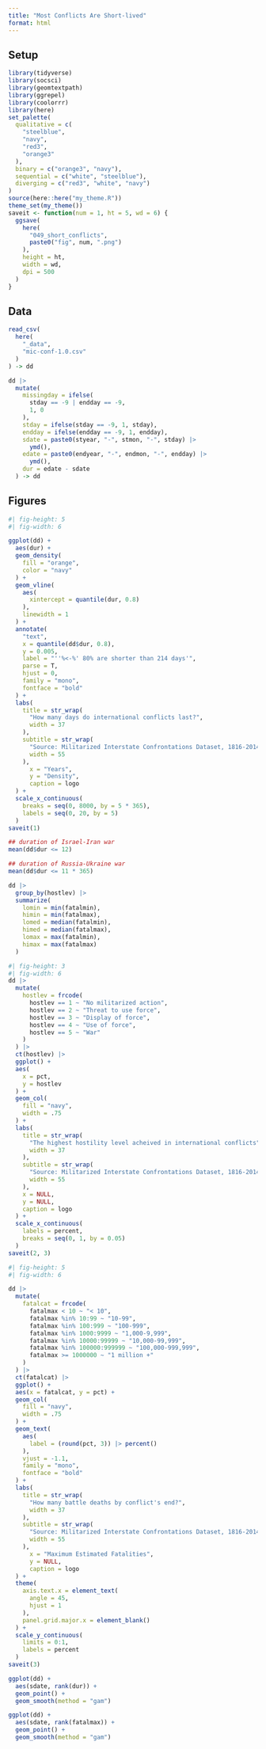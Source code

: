 ```yaml
---
title: "Most Conflicts Are Short-lived"
format: html
---
```


## Setup

```r
library(tidyverse)
library(socsci)
library(geomtextpath)
library(ggrepel)
library(coolorrr)
library(here)
set_palette(
  qualitative = c(
    "steelblue",
    "navy",
    "red3",
    "orange3"
  ),
  binary = c("orange3", "navy"),
  sequential = c("white", "steelblue"),
  diverging = c("red3", "white", "navy")
)
source(here::here("my_theme.R"))
theme_set(my_theme())
saveit <- function(num = 1, ht = 5, wd = 6) {
  ggsave(
    here(
      "049_short_conflicts",
      paste0("fig", num, ".png")
    ),
    height = ht,
    width = wd,
    dpi = 500
  )
}
```


## Data

```r
read_csv(
  here(
    "_data",
    "mic-conf-1.0.csv"
  )
) -> dd
```


```r
dd |>
  mutate(
    missingday = ifelse(
      stday == -9 | endday == -9,
      1, 0
    ),
    stday = ifelse(stday == -9, 1, stday),
    endday = ifelse(endday == -9, 1, endday),
    sdate = paste0(styear, "-", stmon, "-", stday) |>
      ymd(),
    edate = paste0(endyear, "-", endmon, "-", endday) |>
      ymd(),
    dur = edate - sdate
  ) -> dd
```

## Figures

```r
#| fig-height: 5
#| fig-width: 6

ggplot(dd) +
  aes(dur) +
  geom_density(
    fill = "orange",
    color = "navy"
  ) +
  geom_vline(
    aes(
      xintercept = quantile(dur, 0.8)
    ),
    linewidth = 1
  ) +
  annotate(
    "text",
    x = quantile(dd$dur, 0.8),
    y = 0.005,
    label = "''%<-%' 80% are shorter than 214 days'",
    parse = T,
    hjust = 0,
    family = "mono",
    fontface = "bold"
  ) +
  labs(
    title = str_wrap(
      "How many days do international conflicts last?",
      width = 37
    ),
    subtitle = str_wrap(
      "Source: Militarized Interstate Confrontations Dataset, 1816-2014",
      width = 55
    ),
      x = "Years",
      y = "Density",
      caption = logo
  ) +
  scale_x_continuous(
    breaks = seq(0, 8000, by = 5 * 365),
    labels = seq(0, 20, by = 5)
  ) 
saveit(1)
```

```r
## duration of Israel-Iran war
mean(dd$dur <= 12)

## duration of Russia-Ukraine war
mean(dd$dur <= 11 * 365)

dd |>
  group_by(hostlev) |>
  summarize(
    lomin = min(fatalmin),
    himin = min(fatalmax),
    lomed = median(fatalmin),
    himed = median(fatalmax),
    lomax = max(fatalmin),
    himax = max(fatalmax)
  )
```

```r
#| fig-height: 3
#| fig-width: 6
dd |>
  mutate(
    hostlev = frcode(
      hostlev == 1 ~ "No militarized action",
      hostlev == 2 ~ "Threat to use force",
      hostlev == 3 ~ "Display of force",
      hostlev == 4 ~ "Use of force",
      hostlev == 5 ~ "War"
    )
  ) |>
  ct(hostlev) |>
  ggplot() +
  aes(
    x = pct,
    y = hostlev
  ) +
  geom_col(
    fill = "navy",
    width = .75
  ) +
  labs(
    title = str_wrap(
      "The highest hostility level acheived in international conflicts",
      width = 37
    ),
    subtitle = str_wrap(
      "Source: Militarized Interstate Confrontations Dataset, 1816-2014",
      width = 55
    ),
    x = NULL,
    y = NULL,
    caption = logo
  ) +
  scale_x_continuous(
    labels = percent,
    breaks = seq(0, 1, by = 0.05)
  )
saveit(2, 3)
```

```r
#| fig-height: 5
#| fig-width: 6

dd |>
  mutate(
    fatalcat = frcode(
      fatalmax < 10 ~ "< 10",
      fatalmax %in% 10:99 ~ "10-99",
      fatalmax %in% 100:999 ~ "100-999",
      fatalmax %in% 1000:9999 ~ "1,000-9,999",
      fatalmax %in% 10000:99999 ~ "10,000-99,999",
      fatalmax %in% 100000:999999 ~ "100,000-999,999",
      fatalmax >= 1000000 ~ "1 million +"
    )
  ) |>
  ct(fatalcat) |>
  ggplot() +
  aes(x = fatalcat, y = pct) +
  geom_col(
    fill = "navy",
    width = .75
  ) +
  geom_text(
    aes(
      label = (round(pct, 3)) |> percent()
    ),
    vjust = -1.1,
    family = "mono",
    fontface = "bold"
  ) +
  labs(
    title = str_wrap(
      "How many battle deaths by conflict's end?",
      width = 37
    ),
    subtitle = str_wrap(
      "Source: Militarized Interstate Confrontations Dataset, 1816-2014",
      width = 55
    ),
      x = "Maximum Estimated Fatalities",
      y = NULL,
      caption = logo
  ) +
  theme(
    axis.text.x = element_text(
      angle = 45,
      hjust = 1
    ),
    panel.grid.major.x = element_blank()
  ) +
  scale_y_continuous(
    limits = 0:1,
    labels = percent
  )
saveit(3)
```

```r
ggplot(dd) +
  aes(sdate, rank(dur)) +
  geom_point() +
  geom_smooth(method = "gam")
```

```r
ggplot(dd) +
  aes(sdate, rank(fatalmax)) +
  geom_point() +
  geom_smooth(method = "gam") 

```

